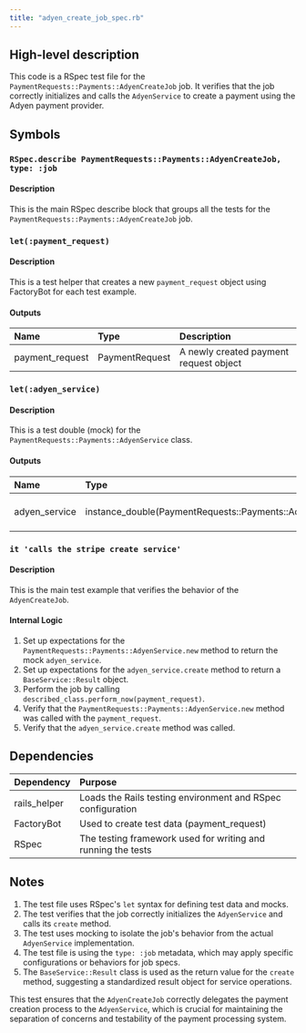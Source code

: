 ```yaml
---
title: "adyen_create_job_spec.rb"
---
```


## High-level description
This code is a RSpec test file for the `PaymentRequests::Payments::AdyenCreateJob` job. It verifies that the job correctly initializes and calls the `AdyenService` to create a payment using the Adyen payment provider.

## Symbols

### `RSpec.describe PaymentRequests::Payments::AdyenCreateJob, type: :job`
#### Description
This is the main RSpec describe block that groups all the tests for the `PaymentRequests::Payments::AdyenCreateJob` job.

### `let(:payment_request)`
#### Description
This is a test helper that creates a new `payment_request` object using FactoryBot for each test example.

#### Outputs
| Name | Type | Description |
|:-----|:-----|:------------|
| payment_request | PaymentRequest | A newly created payment request object |

### `let(:adyen_service)`
#### Description
This is a test double (mock) for the `PaymentRequests::Payments::AdyenService` class.

#### Outputs
| Name | Type | Description |
|:-----|:-----|:------------|
| adyen_service | instance_double(PaymentRequests::Payments::AdyenService) | A mock object for the AdyenService |

### `it 'calls the stripe create service'`
#### Description
This is the main test example that verifies the behavior of the `AdyenCreateJob`.

#### Internal Logic
1. Set up expectations for the `PaymentRequests::Payments::AdyenService.new` method to return the mock `adyen_service`.
2. Set up expectations for the `adyen_service.create` method to return a `BaseService::Result` object.
3. Perform the job by calling `described_class.perform_now(payment_request)`.
4. Verify that the `PaymentRequests::Payments::AdyenService.new` method was called with the `payment_request`.
5. Verify that the `adyen_service.create` method was called.

## Dependencies
| Dependency | Purpose |
|:-----------|:--------|
| rails_helper | Loads the Rails testing environment and RSpec configuration |
| FactoryBot | Used to create test data (payment_request) |
| RSpec | The testing framework used for writing and running the tests |

## Notes
1. The test file uses RSpec's `let` syntax for defining test data and mocks.
2. The test verifies that the job correctly initializes the `AdyenService` and calls its `create` method.
3. The test uses mocking to isolate the job's behavior from the actual `AdyenService` implementation.
4. The test file is using the `type: :job` metadata, which may apply specific configurations or behaviors for job specs.
5. The `BaseService::Result` class is used as the return value for the `create` method, suggesting a standardized result object for service operations.

This test ensures that the `AdyenCreateJob` correctly delegates the payment creation process to the `AdyenService`, which is crucial for maintaining the separation of concerns and testability of the payment processing system.